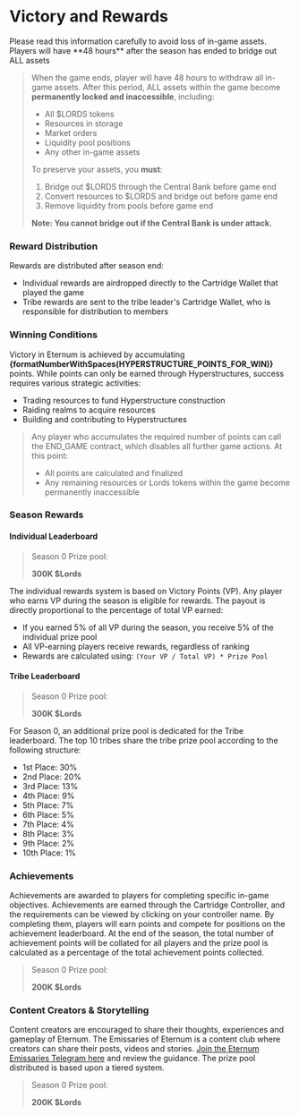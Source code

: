 
# Victory and Rewards

<Callout type="danger">
  Please read this information carefully to avoid loss of in-game assets. Players will have **48 hours** after the
  season has ended to bridge out ALL assets
</Callout>

> When the game ends, player will have 48 hours to withdraw all in-game assets. After this period, ALL assets within the
> game become **permanently locked and inaccessible**, including:
>
> - All $LORDS tokens
> - Resources in storage
> - Market orders
> - Liquidity pool positions
> - Any other in-game assets
>
> To preserve your assets, you **must**:
>
> 1. Bridge out $LORDS through the Central Bank before game end
> 2. Convert resources to $LORDS and bridge out before game end
> 3. Remove liquidity from pools before game end
>
> **Note: You cannot bridge out if the Central Bank is under attack.**

### Reward Distribution

Rewards are distributed after season end:

- Individual rewards are airdropped directly to the Cartridge Wallet that played the game
- Tribe rewards are sent to the tribe leader's Cartridge Wallet, who is responsible for distribution to members

### Winning Conditions

Victory in Eternum is achieved by accumulating **{formatNumberWithSpaces(HYPERSTRUCTURE_POINTS_FOR_WIN)}** points. While
points can only be earned through Hyperstructures, success requires various strategic activities:

- Trading resources to fund Hyperstructure construction
- Raiding realms to acquire resources
- Building and contributing to Hyperstructures

> Any player who accumulates the required number of points can call the END_GAME contract, which disables all further
> game actions. At this point:
>
> - All points are calculated and finalized
> - Any remaining resources or Lords tokens within the game become permanently inaccessible

### Season Rewards

#### Individual Leaderboard

> Season 0 Prize pool:
>
> **300K $Lords**

The individual rewards system is based on Victory Points (VP). Any player who earns VP during the season is eligible for
rewards. The payout is directly proportional to the percentage of total VP earned:

- If you earned 5% of all VP during the season, you receive 5% of the individual prize pool
- All VP-earning players receive rewards, regardless of ranking
- Rewards are calculated using: `(Your VP / Total VP) * Prize Pool`

#### Tribe Leaderboard

> Season 0 Prize pool:
>
> **300K $Lords**

For Season 0, an additional prize pool is dedicated for the Tribe leaderboard. The top 10 tribes share the tribe prize
pool according to the following structure:

- 1st Place: 30%
- 2nd Place: 20%
- 3rd Place: 13%
- 4th Place: 9%
- 5th Place: 7%
- 6th Place: 5%
- 7th Place: 4%
- 8th Place: 3%
- 9th Place: 2%
- 10th Place: 1%

### Achievements

Achievements are awarded to players for completing specific in-game objectives. Achievements are earned through the
Cartridge Controller, and the requirements can be viewed by clicking on your controller name. By completing them,
players will earn points and compete for positions on the achievement leaderboard. At the end of the season, the total
number of achievement points will be collated for all players and the prize pool is calculated as a percentage of the
total achievement points collected.

> Season 0 Prize pool:
>
> **200K $Lords**

### Content Creators & Storytelling

Content creators are encouraged to share their thoughts, experiences and gameplay of Eternum. The Emissaries of Eternum
is a content club where creators can share their posts, videos and stories.
[Join the Eternum Emissaries Telegram here](https://t.me/EternumEmissaries) and review the guidance. The prize pool
distributed is based upon a tiered system.

> Season 0 Prize pool:
>
> **200K $Lords**
